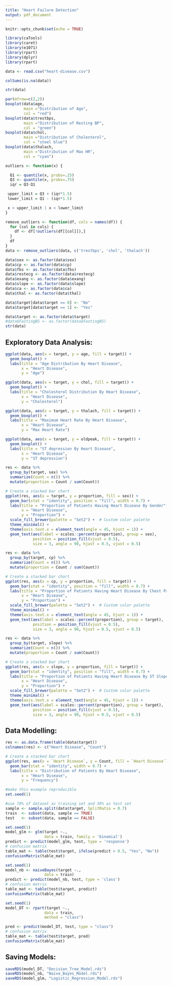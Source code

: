 ---
title: "Heart Failure Detection"
output: pdf_document
---

```{r setup, include=FALSE}
knitr::opts_chunk$set(echo = TRUE)
```

```{r, warning=FALSE,  message=FALSE}
library(caTools)
library(caret)
library(e1071)
library(rpart)
library(dplyr)
library(rpart)
```


```{r}
data <- read.csv("heart-disease.csv")

colSums(is.na(data))

str(data)
```


```{r}
par(mfrow=c(2,2))
boxplot(data$age, 
        main ="Distribution of Age", 
        col = "red")
boxplot(data$trestbps, 
        main ="Distribution of Resting BP", 
        col = "green")
boxplot(data$chol, 
        main ="Distribution of Cholesterol", 
        col = "steel blue")
boxplot(data$thalach, 
        main ="Distribution of Max HR", 
        col = "cyan")
```

```{r}
outliers <- function(x) {

  Q1 <- quantile(x, probs=.25)
  Q3 <- quantile(x, probs=.75)
  iqr = Q3-Q1

 upper_limit = Q3 + (iqr*1.5)
 lower_limit = Q1 - (iqr*1.5)

 x > upper_limit | x < lower_limit
}

remove_outliers <- function(df, cols = names(df)) {
  for (col in cols) {
    df <- df[!outliers(df[[col]]),]
  }
  df
}
data <- remove_outliers(data, c('trestbps', 'chol', 'thalach'))
```



```{r}
data$sex <- as.factor(data$sex)
data$cp <- as.factor(data$cp)
data$fbs <- as.factor(data$fbs)
data$restecg <- as.factor(data$restecg)
data$exang <- as.factor(data$exang)
data$slope <- as.factor(data$slope)
data$ca <- as.factor(data$ca)
data$thal <- as.factor(data$thal)

data$target[data$target == 0] <- "No"
data$target[data$target == 1] <- "Yes"

data$target <- as.factor(data$target)
#data$FastingBS <- as.factor(data$FastingBS)
str(data)
```

## Exploratory Data Analysis:

```{r}
ggplot(data, aes(x = target, y = age, fill = target)) +
  geom_boxplot() +
  labs(title = "Age Distribution By Heart Disease",
       x = "Heart Disease",
       y = "Age")
```


```{r}
ggplot(data, aes(x = target, y = chol, fill = target)) +
  geom_boxplot() +
  labs(title = "Cholesterol Distribution By Heart Disease",
       x = "Heart Disease",
       y = "Cholesterol")
```

```{r}
ggplot(data, aes(x = target, y = thalach, fill = target)) +
  geom_boxplot() +
  labs(title = "Maximum Heart Rate By Heart Disease",
       x = "Heart Disease",
       y = "Max Heart Rate")
```

```{r}
ggplot(data, aes(x = target, y = oldpeak, fill = target)) +
  geom_boxplot() +
  labs(title = "ST depression By Heart Disease",
       x = "Heart Disease",
       y = "ST depression")
```


```{r, warning=FALSE, message=FALSE}
res <- data %>%
  group_by(target, sex) %>%
  summarize(Count = n()) %>%
  mutate(proportion = Count / sum(Count))

# Create a stacked bar chart
ggplot(res, aes(x = target, y = proportion, fill = sex)) +
  geom_bar(stat = "identity", position = "fill", width = 0.7) +
  labs(title = "Proportion of Patients Having Heart Disease By Gender",
       x = "Heart Disease",
       y = "Proportion") +
  scale_fill_brewer(palette = "Set2") +  # Custom color palette
  theme_minimal() +
  theme(axis.text.x = element_text(angle = 45, hjust = 1)) + 
  geom_text(aes(label = scales::percent(proportion), group = sex),
            position = position_fill(vjust = 0.5),
            size = 3, angle = 90, hjust = 0.5, vjust = 0.5)
```


```{r, warning=FALSE, message=FALSE}
res <- data %>%
  group_by(target, cp) %>%
  summarize(Count = n()) %>%
  mutate(proportion = Count / sum(Count))

# Create a stacked bar chart
ggplot(res, aes(x = cp, y = proportion, fill = target)) +
  geom_bar(stat = "identity", position = "fill", width = 0.7) +
  labs(title = "Proportion of Patients Having Heart Disease By Chest Pain Type",
       x = "Heart Disease",
       y = "Proportion") +
  scale_fill_brewer(palette = "Set2") +  # Custom color palette
  theme_minimal() +
  theme(axis.text.x = element_text(angle = 45, hjust = 1)) + 
  geom_text(aes(label = scales::percent(proportion), group = target),
            position = position_fill(vjust = 0.5),
            size = 3, angle = 90, hjust = 0.5, vjust = 0.5)
```

```{r, warning=FALSE, message=FALSE}
res <- data %>%
  group_by(target, slope) %>%
  summarize(Count = n()) %>%
  mutate(proportion = Count / sum(Count))

# Create a stacked bar chart
ggplot(res, aes(x = slope, y = proportion, fill = target)) +
  geom_bar(stat = "identity", position = "fill", width = 0.7) +
  labs(title = "Proportion of Patients Having Heart Disease By ST Slope",
       x = "Heart Disease",
       y = "Proportion") +
  scale_fill_brewer(palette = "Set2") +  # Custom color palette
  theme_minimal() +
  theme(axis.text.x = element_text(angle = 45, hjust = 1)) + 
  geom_text(aes(label = scales::percent(proportion), group = target),
            position = position_fill(vjust = 0.5),
            size = 3, angle = 90, hjust = 0.5, vjust = 0.5)
```


## Data Modelling:

```{r}
res <- as.data.frame(table(data$target))
colnames(res) <- c("Heart Disease", "Count")

# Create a stacked bar chart
ggplot(res, aes(x = `Heart Disease`, y = Count, fill = `Heart Disease`)) +
  geom_bar(stat = "identity", width = 0.7) +
  labs(title = "Distribution of Patients By Heart Disease",
       x = "Heart Disease",
       y = "Frequency")
```


```{r}
#make this example reproducible
set.seed(1)

#use 70% of dataset as training set and 30% as test set
sample <- sample.split(data$target, SplitRatio = 0.7)
train  <- subset(data, sample == TRUE)
test   <- subset(data, sample == FALSE)
```


```{r}
set.seed(1)
model_glm <- glm(target ~.,
                 data = train, family = 'binomial')
predict <- predict(model_glm, test, type = 'response')
# confusion matrix
table_mat <- table(test$target, ifelse(predict > 0.5, "Yes", "No"))
confusionMatrix(table_mat)
```


```{r}
set.seed(1)
model_nb <- naiveBayes(target ~.,
                 data = train)
predict <- predict(model_nb, test, type = 'class')
# confusion matrix
table_mat <- table(test$target, predict)
confusionMatrix(table_mat)
```


```{r}
set.seed(1)
model_DT <- rpart(target ~.,
                 data = train,
                 method = "class")

pred <- predict(model_DT, test, type = "class")
# confusion matrix
table_mat <- table(test$target, pred)
confusionMatrix(table_mat)
```

## Saving Models:

```{r}
saveRDS(model_DT, "Decision_Tree_Model.rds")
saveRDS(model_nb, "Naive_Bayes_Model.rds")
saveRDS(model_glm, "Logistic_Regression_Model.rds")
```



